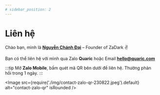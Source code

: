 ```yaml
---
# sidebar_position: 2
---
```


# Liên hệ

Chào bạn, mình là [**Nguyễn Chánh Đại**](https://nguyenchanhdai.com) – Founder of ZaDark :v:

Bạn có thể liên hệ với mình qua Zalo **Quaric** hoặc Email [**hello@quaric.com**](mailto:hello@quaric.com?subject=Feedback%20ZaDark)

:::tip
Mở **Zalo Mobile**, bấm quét mã QR bên dưới để liên hệ. Thường phản hồi trong 1 ngày.
:::

<Image src={require('./img/contact-zalo-qr-230822.jpeg').default} alt="contact-zalo-qr" isRounded />
